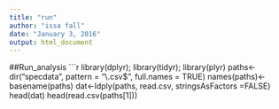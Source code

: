 ---
title: "run"
author: "issa fall"
date: "January 3, 2016"
output: html_document
---

##Run_analysis
```{r,echo=TRUE}
library(dplyr); library(tidyr); library(plyr)
paths<-dir("specdata", pattern = "\\.csv$", full.names = TRUE)
names(paths)<-basename(paths)
dat<-ldply(paths, read.csv, stringsAsFactors =FALSE)
head(dat)
head(read.csv(paths[1]))
